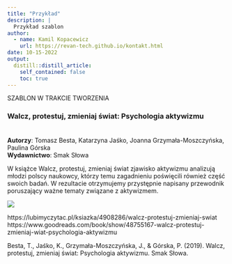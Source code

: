 ```yaml
---
title: "Przykład"
description: |
  Przykład szablon
author:
  - name: Kamil Kopacewicz
    url: https://revan-tech.github.io/kontakt.html
date: 10-15-2022
output:
  distill::distill_article:
    self_contained: false
    toc: true
---
```


SZABLON W TRAKCIE TWORZENIA <br>

### Walcz, protestuj, zmieniaj świat: Psychologia aktywizmu <br><br>

**Autorzy**: Tomasz Besta, Katarzyna Jaśko, Joanna Grzymała-Moszczyńska, Paulina Górska <br>
**Wydawnictwo**: Smak Słowa<br>

W książce Walcz, protestuj, zmieniaj świat zjawisko aktywizmu analizują młodzi polscy naukowcy, którzy temu zagadnieniu poświęcili również część swoich badań. W rezultacie otrzymujemy przystępnie napisany przewodnik poruszający ważne tematy związane z aktywizmem.<br>

  <img src="przyklad.png">

https://lubimyczytac.pl/ksiazka/4908286/walcz-protestuj-zmieniaj-swiat <br>
https://www.goodreads.com/book/show/48755167-walcz-protestuj-zmieniaj-wiat-psychologia-aktywizmu <br>

Besta, T., Jaśko, K., Grzymała-Moszczyńska, J., & Górska, P. (2019). Walcz, protestuj, zmieniaj świat: Psychologia aktywizmu. Smak Słowa.

